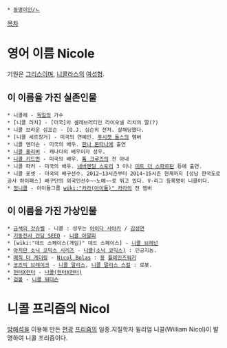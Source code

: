  * [[동명이인/ㄴ]]

[[목차]]
= 영어 이름 Nicole =
기원은 [[그리스]]이며, [[니콜라스]]의 [[여성]]형.
== 이 이름을 가진 실존인물 ==
 * 니콜레 - [[독일]]의 가수
 * [니콜 리치] - [미국]의 셀레브러티인 라이오넬 리치의 딸(?)
 * 니콜 브라운 심프슨 - [O.J. 심슨의 전처. 살해당했다.
 * [니콜 셰르징거] - 미국의 연예인. [[푸시캣 돌스]]의 멤버
 * 니콜 앤더슨 - 미국의 배우. [[한나 몬타나]]에 출연
 * [[니콜 올리버]] - 캐나다의 배우이자 성우.
 * [[니콜 키드먼]] - 미국의 배우. [[톰 크루즈]]의 전 아내
 * 니콜 파커 - 미국의 배우. [[네버엔딩 스토리]] 3 이나 [[미트 더 스파르탄]] 등에 출연.
 * 니콜 포셋 - 미국의 배구선수. 2012~13시즌부터 2014~15시즌 현재까지 [성남 한국도로공사 하이패스] 배구단의 외국인선수~~노예~~로 뛰고 있다. V-리그 등록명이 니콜이다. 
 * [[정니콜]] - 아이돌그룹 [[wiki:"카라(아이돌)" 카라]]의 전 멤버
== 이 이름을 가진 가상인물 ==
 * [[금색의 갓슈벨]] - 니콜 : 성우는 [[아이다 사야카]] / [[김성연(성우)|김성연]]
 * [[기동전사 건담 SEED]] - [[니콜 아말피]]
 * [wiki:"데드 스페이스(게임)" 데드 스페이스] - [[니콜 브레넌]]
 * [[아치판 소닉 코믹스 시리즈]] - [[니콜(소닉 코믹스)]] : 인공지능.
 * [[매직 더 게더링]] - [[Nicol Bolas]] : [[용]] [[플레인즈워커]]
 * [[코즈믹 브레이크]] - [[니콜 말리스]], [[니콜 말리스 스컬]] : 로봇.
 * [[헌터X헌터]] - [[니콜(헌터X헌터)]]
 * [[검볼]] - [[니콜 워터슨]]
= 니콜 프리즘의 Nicol =
[[방해석]]을 이용해 만든 [[편광]] [[프리즘]]의 일종.지질학자 윌리엄 니콜(William Nicol)이 발명하여 니콜 프리즘이다.

